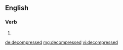 ==English==

===Verb===
{{head|en|verb form}}

# {{en-past of|decompress}}

[[de:decompressed]]
[[mg:decompressed]]
[[vi:decompressed]]